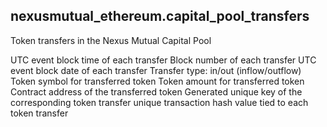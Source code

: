 ## nexusmutual_ethereum.capital_pool_transfers 
Token transfers in the Nexus Mutual Capital Pool

<ParamField path="block_time">
UTC event block time of each transfer
</ParamField>
<ParamField path="block_number">
Block number of each transfer
</ParamField>
<ParamField path="block_date">
UTC event block date of each transfer
</ParamField>
<ParamField path="transfer_type">
Transfer type: in/out (inflow/outflow)
</ParamField>
<ParamField path="symbol">
Token symbol for transferred token
</ParamField>
<ParamField path="amount">
Token amount for transferred token
</ParamField>
<ParamField path="contract_address">
Contract address of the transferred token
</ParamField>
<ParamField path="unique_key">
Generated unique key of the corresponding token transfer
</ParamField>
<ParamField path="tx_hash">
unique transaction hash value tied to each token transfer
</ParamField>
